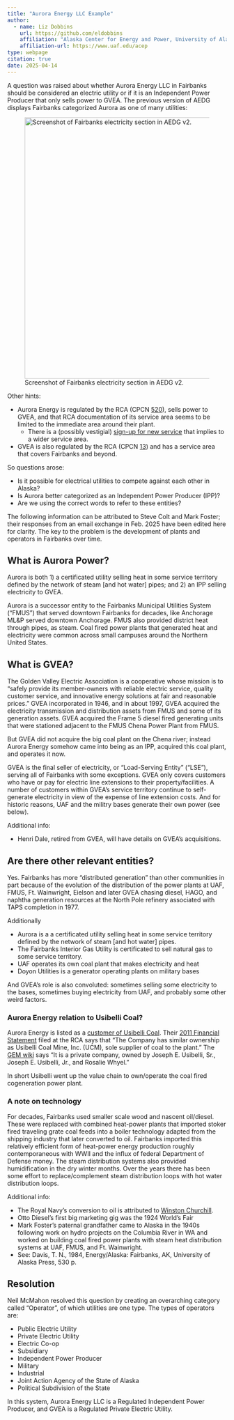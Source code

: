 ```yaml
---
title: "Aurora Energy LLC Example"
author:
  - name: Liz Dobbins
    url: https://github.com/eldobbins
    affiliation: "Alaska Center for Energy and Power, University of Alaska Fairbanks"
    affiliation-url: https://www.uaf.edu/acep 
type: webpage
citation: true
date: 2025-04-14
---
```



A question was raised about whether Aurora Energy LLC in Fairbanks should be considered an electric utility or if it is an Independent Power Producer that only sells power to GVEA. The previous version of AEDG displays Fairbanks categorized Aurora as one of many utilities:

![Screenshot of Fairbanks electricity section in AEDG v2.](images/fairbanks_utilities_aedgv2.png){fig-alt="Aurora Energy listed with other utilities in Fairbanks" width=600 fig-align="left"}

Other hints:

- Aurora Energy is regulated by the RCA (CPCN [520](https://rca.alaska.gov/RCAWeb/Certificate/CertificateDetails.aspx?id=46535813-c48f-4949-895e-dc74a9884e55)), sells power to GVEA, and that RCA documentation of its service area seems to be limited to the immediate area around their plant.
  - There is a (possibly vestigial) [sign-up for new service](https://www.auroraenergyak.com/for-customers) that implies to a wider service area.
- GVEA is also regulated by the RCA (CPCN [13](https://rca.alaska.gov/RCAWeb/Certificate/CertificateDetails.aspx?id=6a907960-cadb-4d83-831d-4ed494e7cf66)) and has a service area that covers Fairbanks and beyond.

So questions arose:

- Is it possible for electrical utilities to compete against each other in Alaska?  
- Is Aurora better categorized as  an Independent Power Producer (IPP)? 
- Are we using the correct words to refer to these entities?

The following information can be attributed to Steve Colt and Mark Foster; their responses from an email exchange in Feb. 2025 have been edited here for clarity. The key to the problem is the development of plants and operators in Fairbanks over time.

## What is Aurora Power?

Aurora is both 1) a certificated utility selling heat in some service territory defined by the network of steam [and hot water] pipes; and 2) an IPP selling electricity to GVEA.

Aurora is a successor entity to the Fairbanks Municipal Utilities System ("FMUS") that served downtown Fairbanks for decades, like Anchorage ML&P served downtown Anchorage. FMUS also provided district heat through pipes, as steam. Coal fired power plants that generated heat and electricity were common across small campuses around the Northern United States. 


## What is GVEA?

The Golden Valley Electric Association is a cooperative whose mission is to "safely provide its member-owners with reliable electric service, quality customer service, and innovative energy solutions at fair and reasonable prices." GVEA incorporated in 1946, and in about 1997, GVEA acquired the electricity transmission and distribution assets from FMUS and some of its generation assets. GVEA acquired the Frame 5 diesel fired generating units that were stationed adjacent to the FMUS Chena Power Plant from FMUS. 

But GVEA did not acquire the big coal plant on the Chena river; instead Aurora Energy somehow came into being as an IPP, acquired this coal plant, and operates it now.

GVEA is the final seller of electricity, or "Load-Serving Entity" ("LSE"), serving all of Fairbanks with some exceptions. GVEA only covers customers who have or pay for electric line extensions to their property/facilities. A number of customers within GVEA's service territory continue to self-generate electricity in view of the expense of line extension costs. And for historic reasons, UAF and the militry bases generate their own power (see below).  

Additional info:

- Henri Dale, retired from GVEA, will have details on GVEA's acquisitions.

## Are there other relevant entities?

Yes. Fairbanks has more "distributed generation" than other communities in part because of the evolution of the distribution of the power plants at UAF, FMUS, Ft. Wainwright, Eielson and later GVEA chasing diesel, HAGO, and naphtha generation resources at the North Pole refinery associated with TAPS completion in 1977.

Additionally

- Aurora is a a certificated utility selling heat in some service territory defined by the network of steam [and hot water] pipes.
- The Fairbanks Interior Gas Utility is certificated to sell natural gas to some service territory.
- UAF operates its own coal plant that makes electricity and heat
- Doyon Utilities is a generator operating plants on military bases

And GVEA's role is also convoluted: sometimes selling some electricity to the bases, sometimes buying electricity from UAF, and probably some other weird factors.

### Aurora Energy relation to Usibelli Coal?

Aurora Energy is listed as a [customer of Usibelli Coal](https://www.usibelli.com/company/customers). Their [2011 Financial Statement](https://rca.alaska.gov/RCAWeb/ViewFile.aspx?id=05148B26-2E7A-4EAB-B340-8B80DBEDF28D) filed at the RCA says that "The Company has similar ownership as Usibelli Coal Mine, Inc. (UCM), sole supplier of coal to the plant."  The [GEM wiki](https://www.gem.wiki/Aurora_Energy_LLC) says "It is a private company, owned by Joseph E. Usibelli, Sr., Joseph E. Usibelli, Jr., and Rosalie Whyel."

In short Usibelli went up the value chain to own/operate the coal fired cogeneration power plant.

### A note on technology

For decades, Fairbanks used smaller scale wood and nascent oil/diesel. These were replaced with combined heat-power plants that imported stoker fired traveling grate coal feeds into a boiler technology adapted from the shipping industry that later converted to oil. Fairbanks imported this relatively efficient form of heat-power energy production roughly contemporaneous with WWII and the influx of federal Department of Defense money. The steam distribution systems also provided humidification in the dry winter months.  Over the years there has been some effort to replace/complement steam distribution loops with hot water distribution loops.

Additional info:

- The Royal Navy's conversion to oil is attributed to [Winston Churchill](https://en.wikipedia.org/wiki/Royal_Commission_on_Fuel_and_Engines).
- Otto Diesel's first big marketing gig was the 1924 World's Fair
- Mark Foster's paternal grandfather came to Alaska in the 1940s following work on hydro projects on the Columbia River in WA and worked on building coal fired power plants with steam heat distribution systems at UAF, FMUS, and Ft. Wainwright.
- See: Davis, T. N., 1984, Energy/Alaska: Fairbanks, AK, University of Alaska Press, 530 p.

## Resolution

Neil McMahon resolved this question by creating an overarching category called "Operator", of which utilities are one type. The types of operators are:

- Public Electric Utility
- Private Electric Utility
- Electric Co-op 
- Subsidiary 
- Independent Power Producer 
- Military
- Industrial 
- Joint Action Agency of the State of Alaska 
- Political Subdivision of the State

In this system, Aurora Energy LLC is a Regulated Independent Power Producer, and GVEA is a Regulated Private Electric Utility.
